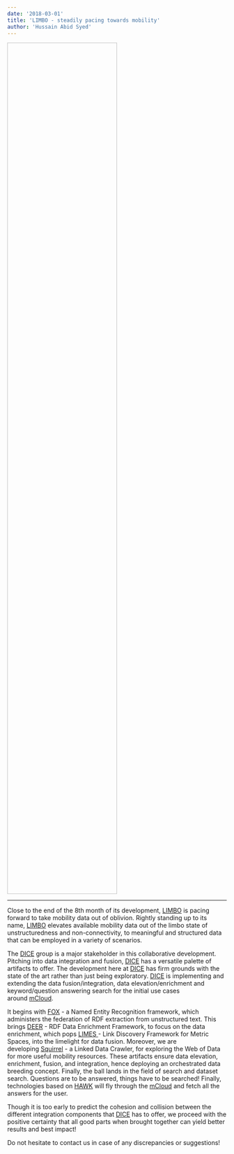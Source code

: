 ```yaml
---
date: '2018-03-01'
title: 'LIMBO - steadily pacing towards mobility'
author: 'Hussain Abid Syed'
---
```


<Image filename='limbo-03-01.png' style="height: 50%; width: 50%;"/>

---

Close to the end of the 8th month of its development, [LIMBO](http://dice.cs.uni-paderborn.de/projects/active-projects/limbo/) is pacing forward to take mobility data out of oblivion. Rightly standing up to its name, [LIMBO](http://dice.cs.uni-paderborn.de/projects/active-projects/limbo/) elevates available mobility data out of the limbo state of unstructuredness and non-connectivity, to meaningful and structured data that can be employed in a variety of scenarios.

The [DICE](http://dice.cs.uni-paderborn.de/about/) group is a major stakeholder in this collaborative development. Pitching into data integration and fusion, [DICE](http://dice.cs.uni-paderborn.de/about/) has a versatile palette of artifacts to offer. The development here at [DICE](http://dice.cs.uni-paderborn.de/about/) has firm grounds with the state of the art rather than just being exploratory. [DICE](http://dice.cs.uni-paderborn.de/about/) is implementing and extending the data fusion/integration, data elevation/enrichment and keyword/question answering search for the initial use cases around [mCloud](https://www.mcloud.de/).

It begins with [FOX](http://dice.cs.uni-paderborn.de/projects/active-projects/fox/) - a Named Entity Recognition framework, which administers the federation of RDF extraction from unstructured text. This brings [DEER](http://dice.cs.uni-paderborn.de/projects/active-projects/deer/) - RDF Data Enrichment Framework, to focus on the data enrichment, which pops [LIMES ](http://dice.cs.uni-paderborn.de/projects/active-projects/limes/)- Link Discovery Framework for Metric Spaces, into the limelight for data fusion. Moreover, we are developing [Squirrel](https://github.com/dice-group/Squirrel) - a Linked Data Crawler, for exploring the Web of Data for more useful mobility resources. These artifacts ensure data elevation, enrichment, fusion, and integration, hence deploying an orchestrated data breeding concept. Finally, the ball lands in the field of search and dataset search. Questions are to be answered, things have to be searched! Finally, technologies based on [HAWK](http://aksw.org/projects/hawk) will fly through the [mCloud](https://www.mcloud.de/) and fetch all the answers for the user.

Though it is too early to predict the cohesion and collision between the different integration components that [DICE](http://dice.cs.uni-paderborn.de/about/) has to offer, we proceed with the positive certainty that all good parts when brought together can yield better results and best impact!

Do not hesitate to contact us in case of any discrepancies or suggestions!
